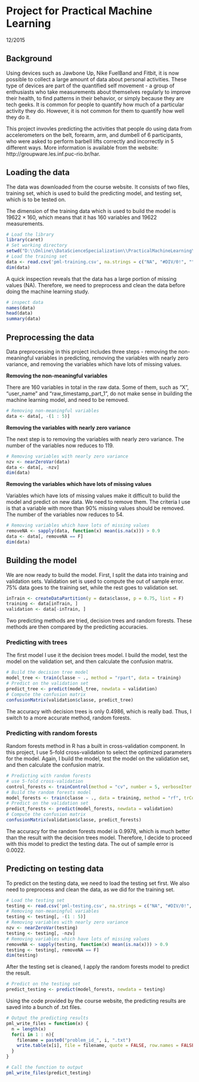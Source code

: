 # Project for Practical Machine Learning
12/2015

## Background

Using devices such as Jawbone Up, Nike FuelBand and Fitbit, it is now possible to collect a large amount of data about personal activities. These type of devices are part of the quantified self movement - a group of enthusiasts who take measurements about themselves regularly to improve their health, to find patterns in their behavior, or simply because they are tech geeks. It is common for people to quantify how much of a particular activity they do. However, it is not common for them to quantify how well they do it. 

This project invovles predicting the activities that people do using data from accelerometers on the belt, forearm, arm, and dumbell of 6 participants, who were asked to perform barbell lifts correctly and incorrectly in 5 different ways. More information is available from the website: http://groupware.les.inf.puc-rio.br/har.

## Loading the data

The data was downloaded from the course website. It consists of two files, training set, which is used to build the predicting model, and testing set, which is to be tested on.

The dimension of the training data which is used to build the model is $19622 \times 160$, which means that it has 160 variables and 19622 measurements.
```r
# Load the library
library(caret)
# Set working directory
setwd("D:\\Online\\DataScienceSpecialization\\PracticalMachineLearning\\Project\\temp")
# Load the training set
data <- read.csv('pml-training.csv', na.strings = c("NA", "#DIV/0!", ""))
dim(data)
```

A quick inspection reveals that the data has a large portion of missing values (NA). Therefore, we need to preprocess and clean the data before doing the machine learning study.
```r
# inspect data
names(data)
head(data)
summary(data)
```

## Preprocessing the data 

Data preprocessing in this project includes three steps - removing the non-meaningful variables in predicting, removing the variables with nearly zero variance, and removing the variables which have lots of missing values.

**Removing the non-meaningful variables**

There are 160 variables in total in the raw data. Some of them, such as "X", "user_name" and "raw_timestamp_part_1", do not make sense in building the machine learning model, and need to be removed.  
```r
# Removing non-meaningful variables
data <- data[, -(1 : 5)]
```

**Removing the variables with nearly zero variance**

The next step is to removing the variables with nearly zero variance. The number of the variables now reduces to 119.
```r
# Removing variables with nearly zero variance
nzv <- nearZeroVar(data)
data <- data[, -nzv]
dim(data)
```

**Removing the variables which have lots of missing values**

Variables which have lots of missing values make it difficult to build the model and predict on new data. We need to remove them. The criteria I use is that a variable with more than 90% missing values should be removed. The number of the variables now reduces to 54.
```r
# Removing variables which have lots of missing values
removeNA <- sapply(data, function(x) mean(is.na(x))) > 0.9
data <- data[, removeNA == F]
dim(data)
```

## Building the model

We are now ready to build the model. First, I split the data into training and validation sets. Validation set is used to compute the out of sample error. 75% data goes to the training set, while the rest goes to validation set.
```r
inTrain <- createDataPartition(y = data$classe, p = 0.75, list = F)
training <- data[inTrain, ]
validation <- data[-inTrain, ]
```

Two predicting methods are tried, decision trees and random forests. These methods are then compared by the predicting accuracies.

### Predicting with trees

The first model I use it the decision trees model. I build the model, test the model on the validation set, and then calculate the confusion matrix.
```r
# Build the decision tree model
model_tree <- train(classe ~ ., method = "rpart", data = training)
# Predict on the validation set
predict_tree <- predict(model_tree, newdata = validation)
# Compute the confusion matrix
confusionMatrix(validation$classe, predict_tree)
```
The accuracy with decision trees is only 0.4986, which is really bad. Thus, I switch to a more accurate method, random forests.

### Predicting with random forests

Random forests method in R has a built in cross-validation component. In this project, I use 5-fold cross-validation to select the optimized parameters for the model. Again, I build the model, test the model on the validation set, and then calculate the confusion matrix.
```r
# Predicting with random forests
# use 5-fold cross-validation
control_forests <- trainControl(method = "cv", number = 5, verboseIter = F)
# Build the random forests model
model_forests <- train(classe ~ ., data = training, method = "rf", trControl = control_forests)
# Predict on the validation set
predict_forests <- predict(model_forests, newdata = validation)
# Compute the confusion matrix
confusionMatrix(validation$classe, predict_forests)
```

The accuracy for the random forests model is 0.9978, which is much better than the result with the decision trees model. Therefore, I decide to proceed with this model to predict the testing data. The out of sample error is 0.0022.

## Predicting on testing data

To predict on the testing data, we need to load the testing set first. We also need to preprocess and clean the data, as we did for the training set.
```r
# Load the testing set
testing <- read.csv('pml-testing.csv', na.strings = c("NA", "#DIV/0!", ""))
# Removing non-meaningful variables
testing <- testing[, -(1 : 5)]
# Removing variables with nearly zero variance
nzv <- nearZeroVar(testing)
testing <- testing[, -nzv]
# Removing variables which have lots of missing values
removeNA <- sapply(testing, function(x) mean(is.na(x))) > 0.9
testing <- testing[, removeNA == F]
dim(testing)
```

After the testing set is cleaned, I apply the random forests model to predict the result.
```r
# Predict on the testing set
predict_testing <- predict(model_forests, newdata = testing)
```

Using the code provided by the course website, the predicting results are saved into a bunch of .txt files.
```r
# Output the predicting results
pml_write_files = function(x) {
  n = length(x)
  for(i in 1 : n){
    filename = paste0("problem_id_", i, ".txt")
    write.table(x[i], file = filename, quote = FALSE, row.names = FALSE, col.names = FALSE)
  }
}
```
```r
# Call the function to output
pml_write_files(predict_testing)
```